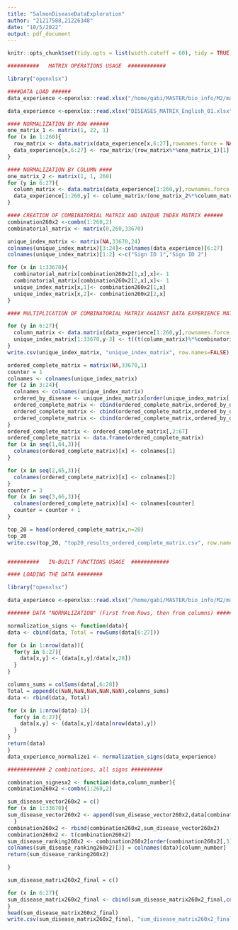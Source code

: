 ```yaml
---
title: "SalmonDiseaseDataExploration"
author: "21217588,21226348"
date: "10/5/2022"
output: pdf_document
---
```


```r
knitr::opts_chunk$set(tidy.opts = list(width.cutoff = 60), tidy = TRUE)

##########   MATRIX OPERATIONS USAGE  ############

library("openxlsx")

####DATA LOAD ######
data_experience <-openxlsx::read.xlsx("/home/gabi/MASTER/bio_info/M2/math/proyecto/SalmonDiseaseProject2/DISEASES_MATRIX_English_01.xlsx")

data_experience <-openxlsx::read.xlsx("DISEASES_MATRIX_English_01.xlsx")

#### NORMALIZATION BY ROW ######
one_matrix_1 <- matrix(1, 22, 1)
for (x in 1:260){
  row_matrix <- data.matrix(data_experience[x,6:27],rownames.force = NA)
  data_experience[x,6:27] <- row_matrix/(row_matrix%*%one_matrix_1)[1]
}

#### NORMALIZATION BY COLUMN ####
one_matrix_2 <- matrix(1, 1, 260)
for (y in 6:27){
  column_matrix <- data.matrix(data_experience[1:260,y],rownames.force = NA)
  data_experience[1:260,y] <- column_matrix/(one_matrix_2%*%column_matrix)[1]
}

#### CREATION OF COMBINATORIAL MATRIX AND UNIQUE INDEX MATRIX ######
combination260x2 <-combn(1:260,2)
combinatorial_matrix <- matrix(0,260,33670)

unique_index_matrix <- matrix(NA,33670,24)
colnames(unique_index_matrix)[3:24]<-colnames(data_experience)[6:27]
colnames(unique_index_matrix)[1:2] <-c("Sign ID 1","Sign ID 2") 

for (x in 1:33670){
  combinatorial_matrix[combination260x2[1,x],x]<- 1
  combinatorial_matrix[combination260x2[2,x],x]<- 1
  unique_index_matrix[x,1]<- combination260x2[1,x]
  unique_index_matrix[x,2]<- combination260x2[2,x]
}

#### MULTIPLICATION OF COMBINATORIAL MATRIX AGAINST DATA EXPERIENCE MATRIX #####

for (y in 6:27){
  column_matrix <- data.matrix(data_experience[1:260,y],rownames.force = NA)
  unique_index_matrix[1:33670,y-3] <- t((t(column_matrix)%*%combinatorial_matrix))
}
write.csv(unique_index_matrix, "unique_index_matrix", row.names=FALSE)

ordered_complete_matrix = matrix(NA,33670,1)
counter = 1
colnames <- colnames(unique_index_matrix)
for (z in 3:24){
  colnames <- colnames(unique_index_matrix)
  ordered_by_disease <- unique_index_matrix[order(unique_index_matrix[,z],decreasing=TRUE),]
  ordered_complete_matrix <- cbind(ordered_complete_matrix,ordered_by_disease[,1])
  ordered_complete_matrix <- cbind(ordered_complete_matrix,ordered_by_disease[,2])
  ordered_complete_matrix <- cbind(ordered_complete_matrix,ordered_by_disease[,z])
}
ordered_complete_matrix <- ordered_complete_matrix[,2:67]
ordered_complete_matrix <- data.frame(ordered_complete_matrix)
for (x in seq(1,64,3)){
  colnames(ordered_complete_matrix)[x] <- colnames[1]
}

for (x in seq(2,65,3)){
  colnames(ordered_complete_matrix)[x] <- colnames[2]
}
counter = 3
for (x in seq(3,66,3)){
  colnames(ordered_complete_matrix)[x] <- colnames[counter]
  counter = counter + 1
}

top_20 = head(ordered_complete_matrix,n=20)
top_20
write.csv(top_20, "top20_results_ordered_complete_matrix.csv", row.names=FALSE)


##########   IN-BUILT FUNCTIONS USAGE  ############

#### LOADING THE DATA ########

library("openxlsx")

data_experience <-openxlsx::read.xlsx("/home/gabi/MASTER/bio_info/M2/math/proyecto/SalmonDiseaseProject2/DISEASES_MATRIX_English_01.xlsx")

####### DATA "NORMALIZATION" (First from Rows, then from columns) ########## 

normalization_signs <- function(data){
data <- cbind(data, Total = rowSums(data[6:27]))

for (x in 1:nrow(data)){
  for(y in 6:27){
    data[x,y] <- (data[x,y]/data[x,28])
  }
}

columns_sums = colSums(data[,6:28])
Total = append(c(NaN,NaN,NaN,NaN,NaN),columns_sums)
data <- rbind(data, Total)

for (x in 1:nrow(data)-1){
  for(y in 6:27){
    data[x,y] <- (data[x,y]/data[nrow(data),y])
  }
}
return(data)
}
data_experience_normalize1 <- normalization_signs(data_experience)

############ 2 combinations, all signs ##########

combination_signesx2 <- function(data,column_number){
combination260x2 <-combn(1:260,2)

sum_disease_vector260x2 = c()
for (x in 1:33670){
sum_disease_vector260x2 <- append(sum_disease_vector260x2,data[combination260x2[1,x],column_number] + data[combination260x2[2,x],column_number] )
  }
combination260x2 <- rbind(combination260x2,sum_disease_vector260x2)
combination260x2 <- t(combination260x2)
sum_disease_ranking260x2 <- combination260x2[order(combination260x2[,3],decreasing=TRUE),]
colnames(sum_disease_ranking260x2)[3] = colnames(data)[column_number]
return(sum_disease_ranking260x2)

}

sum_disease_matrix260x2_final = c()

for (x in 6:27){
sum_disease_matrix260x2_final <- cbind(sum_disease_matrix260x2_final,combination_signesx2(data_experience_normalize,x))
}
head(sum_disease_matrix260x2_final)
write.csv(sum_disease_matrix260x2_final, "sum_disease_matrix260x2_final", row.names=FALSE)

```
